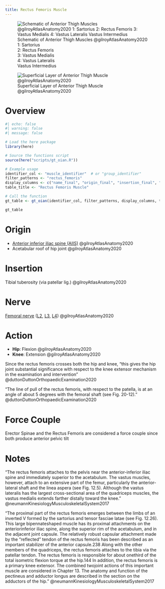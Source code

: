 ```yaml
---
title: Rectus Femoris Muscle
---
```



:::{layout-ncol="3"}

![Schematic of Anterior Thigh Muscles @gilroyAtlasAnatomy2020 </br> 1: Sartorius </br> 2: Rectus Femoris </br> 3: Vastus Medialis </br> 4: Vastus Lateralis </br> Vastus Intermedius](/The Archive/Anatomy/Skeletal Muscles/Lower limb muscles/Thigh Muscles/Anterior Thigh Muscles/images/gilroyatlas fig31.24a anterior thigh muscles schematic.png)

![Superficial Layer of Anterior Thigh Muscle @gilroyAtlasAnatomy2020](/The Archive/Anatomy/Skeletal Muscles/Lower limb muscles/Thigh Muscles/Anterior Thigh Muscles/images/gilroyatlas fig31.24b anterior thigh muscles superficial layer.png)

:::


# Overview

```r
#| echo: false
#| warning: false
#| message: false

# Load the here package
library(here)

# Source the functions script
source(here("scripts/gt_oian.R"))

# Example usage
identifier_col <- "muscle_identifier"  # or "group_identifier"
filter_patterns <- "rectus_femoris"
display_columns <- c("name_final", "origin_final", "insertion_final", "innervation_final", "action_final")
table_title <- "Rectus Femoris Muscle"

# Call the function
gt_table <- gt_oian(identifier_col, filter_patterns, display_columns, table_title)

gt_table
```

# Origin {#origin}

- [Anterior inferior iliac spine (AIIS)]({{< var ref-coxal-bone.aiis >}}) @gilroyAtlasAnatomy2020
- Acetabular roof of hip joint @gilroyAtlasAnatomy2020 

# Insertion {#insertion}

Tibial tuberosity (via patellar lig.) @gilroyAtlasAnatomy2020 

# Nerve

[Femoral nerve]({{< var ref-femoral-nerve.path >}}) ([L2]({{< var ref-nerve-root.l2 >}}), [L3]({{< var ref-nerve-root.l3 >}}), [L4]({{< var ref-nerve-root.l4 >}})) @gilroyAtlasAnatomy2020

# Action {#action}

- **Hip**: Flexion @gilroyAtlasAnatomy2020
- **Knee**: Extension @gilroyAtlasAnatomy2020


Since the rectus femoris crosses both the hip and knee, "this gives the hip joint substantial significance with respect to the knee extensor mechanism in the examination and intervention" @duttonDuttonOrthopaedicExamination2020

:::{.callout-note}
"The line of pull of the rectus femoris, with respect to the patella, is at an angle of about 5 degrees with the femoral shaft (see Fig. 20-12)." @duttonDuttonOrthopaedicExamination2020 
:::

# Force Couple

Erector Spinae and the Rectus Femoris are considered a force couple since both produce anterior pelvic tilt

# Notes

"The rectus femoris attaches to the pelvis near the anterior-inferior iliac spine and immediately superior to the acetabulum. The vastus muscles, however, attach to an extensive part of the femur, particularly the anterior-lateral shaft and the linea aspera (see Fig. 12.5). Although the vastus lateralis has the largest cross-sectional area of the quadriceps muscles, the vastus medialis extends farther distally toward the knee." @neumannKinesiologyMusculoskeletalSystem2017

“The proximal part of the rectus femoris emerges between the limbs of an inverted V formed by the sartorius and tensor fasciae latae (see Fig. 12.26). This large bipennate­shaped muscle has its proximal attachments on the anterior­inferior iliac spine, along the superior rim of the acetabulum, and in the adjacent joint capsule. The relatively robust capsular attachment made by the “reflected” tendon of the rectus femoris has been described as an important stabilizer of the anterior capsule.238 Along with the other members of the quadriceps, the rectus femoris attaches to the tibia via the patellar tendon. The rectus femoris is responsible for about one­third of the total isometric flexion torque at the hip.144 In addition, the rectus femoris is a primary knee extensor. The combined two­joint actions of this important muscle are considered in Chapter 13. The anatomy and function of the pectineus and adductor longus are described in the section on the adductors of the hip.” @neumannKinesiologyMusculoskeletalSystem2017 